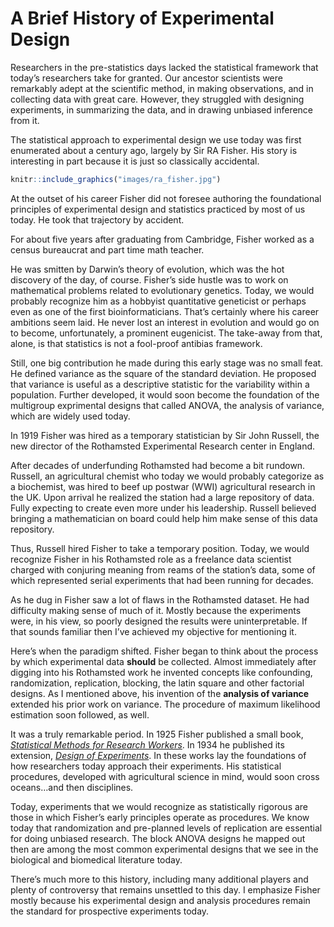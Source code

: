 # A Brief History of Experimental Design {#history}

Researchers in the pre-statistics days lacked the statistical framework that today's researchers take for granted. Our ancestor scientists were remarkably adept at the scientific method, in making observations, and in collecting data with great care. However, they struggled with designing experiments, in summarizing the data, and in drawing unbiased inference from it. 

The statistical approach to experimental design we use today was first enumerated about a century ago, largely by Sir RA Fisher. His story is interesting in part because it is just so classically accidental. 
```r
knitr::include_graphics("images/ra_fisher.jpg")
```

At the outset of his career Fisher did not foresee authoring the foundational principles of experimental design and statistics practiced by most of us today. He took that trajectory by accident.

For about five years after graduating from Cambridge, Fisher worked as a census bureaucrat and part time math teacher. 

He was smitten by Darwin’s theory of evolution, which was the hot discovery of the day, of course. Fisher's side hustle was to work on mathematical problems related to evolutionary genetics. Today, we would probably recognize him as a hobbyist quantitative geneticist or perhaps even as one of the first bioinformaticians. That's certainly where his career ambitions seem laid. He never lost an interest in evolution and would go on to become, unfortunately, a prominent eugenicist. The take-away from that, alone, is that statistics is not a fool-proof antibias framework.

Still, one big contribution he made during this early stage was no small feat. He defined variance as the square of the standard deviation. He proposed that variance is useful as a descriptive statistic for the variability within a population. Further developed, it would soon become the foundation of the multigroup exprimental designs that called ANOVA, the analysis of variance, which are widely used today. 

In 1919 Fisher was hired as a temporary statistician by Sir John Russell, the new director of the Rothamsted Experimental Research center in England. 

After decades of underfunding Rothamsted had become a bit rundown. Russell, an agricultural chemist who today we would probably categorize as a biochemist, was hired to beef up postwar (WWI) agricultural research in the UK. Upon arrival he realized the station had a large repository of data. Fully expecting to create even more under his leadership. Russell believed bringing a mathematician on board could help him make sense of this data repository. 

Thus, Russell hired Fisher to take a temporary position. Today, we would recognize Fisher in his Rothamsted role as a freelance data scientist charged with conjuring meaning from reams of the station’s data, some of which represented serial experiments that had been running for decades.

As he dug in Fisher saw a lot of flaws in the Rothamsted dataset. He had difficulty making sense of much of it. Mostly because the experiments were, in his view, so poorly designed the results were uninterpretable. If that sounds familiar then I've achieved my objective for mentioning it.

Here's when the paradigm shifted. Fisher began to think about the process by which experimental data **should** be collected.  Almost immediately after digging into his Rothamsted work he invented concepts like confounding, randomization, replication, blocking, the latin square and other factorial designs. As I mentioned above, his invention of the **analysis of variance** extended his prior work on variance. The procedure of maximum likelihood estimation soon followed, as well.

It was a truly remarkable period. In 1925 Fisher published a small book, [*Statistical Methods for Research Workers*](https://psychclassics.yorku.ca/Fisher/Methods/).  In 1934 he published its extension, [*Design of Experiments*](https://www.phil.vt.edu/dmayo/PhilStatistics/b%20Fisher%20design%20of%20experiments.pdf). In these works lay the foundations of how researchers today approach their experiments. His statistical procedures, developed with agricultural science in mind, would soon cross oceans...and then disciplines.

Today, experiments that we would recognize as statistically rigorous are those in which Fisher’s early principles operate as procedures. We know today that randomization and pre-planned levels of replication are essential for doing unbiased research. The block ANOVA designs he mapped out then are among the most common experimental designs that we see in the biological and biomedical literature today. 

There's much more to this history, including many additional players and plenty of controversy that remains unsettled to this day. I emphasize Fisher mostly because his experimental design and analysis procedures remain the standard for prospective experiments today.
